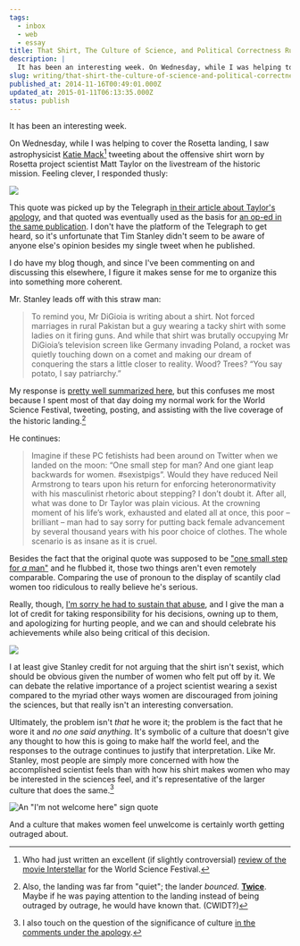 ```yaml
---
tags:
  - inbox
  - web
  - essay
title: That Shirt, The Culture of Science, and Political Correctness Run Amok
description: |
  It has been an interesting week. On Wednesday, while I was helping to cover the Rosetta landing, I saw astrophysicist Katie Mack1 tweeting about the offensive shirt worn by Rosetta project scientist Matt Taylor on the livestream of the historic mission. Feeling clever, I responded thusly: This quote was picked up by the Telegraph in \[…]
slug: writing/that-shirt-the-culture-of-science-and-political-correctness-run-amok
published_at: 2014-11-16T00:49:01.000Z
updated_at: 2015-01-11T06:13:35.000Z
status: publish
---
```

It has been an interesting week.

On Wednesday, while I was helping to cover the Rosetta landing, I saw astrophysicist [Katie Mack](https://twitter.com/astrokatie)[^1] tweeting about the offensive shirt worn by Rosetta project scientist Matt Taylor on the livestream of the historic mission. Feeling clever, I responded thusly:

![](https://twitter.com/JamesDiGioia/status/532569075323777024)

This quote was picked up by the Telegraph [in their article about Taylor's apology](https://jamesdigioia.com/rosetta-mission-scientist-dr-matt-taylor-cries-during-apology-over-offensive-shirt/), and that quoted was eventually used as the basis for [an op-ed in the same publication](https://jamesdigioia.com/matt-taylors-sexist-shirt-and-the-day-political-correctness-officially-went-mad/). I don't have the platform of the Telegraph to get heard, so it's unfortunate that Tim Stanley didn't seem to be aware of anyone else's opinion besides my single tweet when he published.

I do have my blog though, and since I've been commenting on and discussing this elsewhere, I figure it makes sense for me to organize this into something more coherent.

Mr. Stanley leads off with this straw man:

> To remind you, Mr DiGioia is writing about a shirt. Not forced marriages in rural Pakistan but a guy wearing a tacky shirt with some ladies on it firing guns. And while that shirt was brutally occupying Mr DiGioia’s television screen like Germany invading Poland, a rocket was quietly touching down on a comet and making our dream of conquering the stars a little closer to reality. Wood? Trees? “You say potato, I say patriarchy.”

My response is [pretty well summarized here](https://jamesdigioia.com/one-of-those-days/), but this confuses me most because I spent most of that day doing my normal work for the World Science Festival, tweeting, posting, and assisting with the live coverage of the historic landing.[^2]

He continues:

> Imagine if these PC fetishists had been around on Twitter when we landed on the moon: “One small step for man? And one giant leap backwards for women. #sexistpigs”. Would they have reduced Neil Armstrong to tears upon his return for enforcing heteronormativity with his masculinist rhetoric about stepping? I don’t doubt it. After all, what was done to Dr Taylor was plain vicious. At the crowning moment of his life’s work, exhausted and elated all at once, this poor – brilliant – man had to say sorry for putting back female advancement by several thousand years with his poor choice of clothes. The whole scenario is as insane as it is cruel.

Besides the fact that the original quote was supposed to be ["one small step for *a* man"](http://www.latimes.com/science/sciencenow/la-sci-sn-neil-armstrong-one-small-step-for-a-man-20150605-story.html) and he flubbed it, those two things aren't even remotely comparable. Comparing the use of pronoun to the display of scantily clad women too ridiculous to really believe he's serious.

Really, though, [I'm sorry he had to sustain that abuse](https://jamesdigioia.com/decisions-and-comments/), and I give the man a lot of credit for taking responsibility for his decisions, owning up to them, and apologizing for hurting people, and we can and should celebrate his achievements while also being critical of this decision.

![](https://twitter.com/sarahjeong/status/533434594599899136)

I at least give Stanley credit for not arguing that the shirt isn't sexist, which should be obvious given the number of women who felt put off by it. We can debate the relative importance of a project scientist wearing a sexist compared to the myriad other ways women are discouraged from joining the sciences, but that really isn't an interesting conversation.

Ultimately, the problem isn't *that* he wore it; the problem is the fact that he wore it and *no one said anything*. It's symbolic of a culture that doesn't give any thought to how this is going to make half the world feel, and the responses to the outrage continues to justify that interpretation. Like Mr. Stanley, most people are simply more concerned with how the accomplished scientist feels than with how his shirt makes women who may be interested in the sciences feel, and it's representative of the larger culture that does the same.[^3]

![An "I'm not welcome here" sign quote](https://static.jamesdigioia.com/uploads/2014/11/an-im-not-welcome-here-sign-quote.png)

And a culture that makes women feel unwelcome is certainly worth getting outraged about.

[^1]: Who had just written an excellent (if slightly controversial) [review of the movie Interstellar](http://www.worldsciencefestival.com/2014/11/cinema-peer-review-astrophysicist-katie-mack-reviews-interstellar/) for the World Science Festival.

[^2]: Also, the landing was far from "quiet"; the lander *bounced.* **[Twice](http://www.space.com/27761-philae-comet-landing-bounces-first-photos.html)**. Maybe if he was paying attention to the landing instead of being outraged by outrage, he would have known that. (CWIDT?)

[^3]: I also touch on the question of the significance of culture [in the comments under the apology](https://jamesdigioia.com/rosetta-mission-scientist-dr-matt-taylor-cries-during-apology-over-offensive-shirt/).
